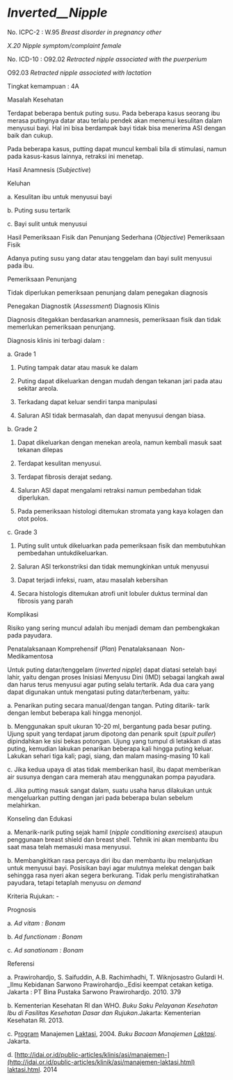 # _Inverted__Nipple_

No. ICPC-2 : W.95 _Breast disorder in pregnancy other_

_X.20 Nipple symptom/complaint female_

No. ICD-10 : O92.02 _Retracted nipple associated with the puerperium_

O92.03 _Retracted nipple associated with lactation_

Tingkat kemampuan : 4A

Masalah Kesehatan

Terdapat beberapa bentuk puting susu. Pada beberapa kasus seorang ibu merasa putingnya datar atau terlalu pendek akan menemui kesulitan dalam menyusui bayi. Hal ini bisa berdampak bayi tidak bisa menerima ASI dengan baik dan cukup.

Pada beberapa kasus, putting dapat muncul kembali bila di stimulasi, namun pada kasus-kasus lainnya, retraksi ini menetap.

Hasil Anamnesis (_Subjective_)

Keluhan

a. Kesulitan ibu untuk menyusui bayi

b. Puting susu tertarik

c. Bayi sulit untuk menyusui

Hasil Pemeriksaan Fisik dan Penunjang Sederhana (_Objective_) Pemeriksaan Fisik

Adanya puting susu yang datar atau tenggelam dan bayi sulit menyusui pada ibu.

Pemeriksaan Penunjang

Tidak diperlukan pemeriksaan penunjang dalam penegakan diagnosis

Penegakan Diagnostik (_Assessment_) Diagnosis Klinis

Diagnosis ditegakkan berdasarkan anamnesis, pemeriksaan fisik dan tidak memerlukan pemeriksaan penunjang.

 

Diagnosis klinis ini terbagi dalam :

a. Grade 1

1) Puting tampak datar atau masuk ke dalam

2) Puting dapat dikeluarkan dengan mudah dengan tekanan jari pada atau sekitar areola.

3) Terkadang dapat keluar sendiri tanpa manipulasi

4) Saluran ASI tidak bermasalah, dan dapat menyusui dengan biasa.

b. Grade 2

1) Dapat dikeluarkan dengan menekan areola, namun kembali masuk saat tekanan dilepas

2) Terdapat kesulitan menyusui.

3) Terdapat fibrosis derajat sedang.

4) Saluran ASI dapat mengalami retraksi namun pembedahan tidak diperlukan.

5) Pada pemeriksaan histologi ditemukan stromata yang kaya kolagen dan otot polos.

c. Grade 3

1) Puting sulit untuk dikeluarkan pada pemeriksaan fisik dan membutuhkan pembedahan untukdikeluarkan.

2) Saluran ASI terkonstriksi dan tidak memungkinkan untuk menyusui

3) Dapat terjadi infeksi, ruam, atau masalah kebersihan

4) Secara histologis ditemukan atrofi unit lobuler duktus terminal dan fibrosis yang parah

Komplikasi

Risiko yang sering muncul adalah ibu menjadi demam dan pembengkakan pada payudara.

Penatalaksanaan Komprehensif (_Plan_) Penatalaksanaan  Non-Medikamentosa

Untuk puting datar/tenggelam (_inverted nipple_) dapat diatasi setelah bayi lahir, yaitu dengan proses Inisiasi Menyusu Dini (IMD) sebagai langkah awal dan harus terus menyusui agar puting selalu tertarik. Ada dua cara yang dapat digunakan untuk mengatasi puting datar/terbenam, yaitu:

 

a. Penarikan puting secara manual/dengan tangan. Puting ditarik- tarik dengan lembut beberapa kali hingga menonjol.

b. Menggunakan spuit ukuran 10-20 ml, bergantung pada besar puting. Ujung spuit yang terdapat jarum dipotong dan penarik spuit (_spuit puller_) dipindahkan ke sisi bekas potongan. Ujung yang tumpul di letakkan di atas puting, kemudian lakukan penarikan beberapa kali hingga puting keluar. Lakukan sehari tiga kali; pagi, siang, dan malam masing-masing 10 kali

c. Jika kedua upaya di atas tidak memberikan hasil, ibu dapat memberikan air susunya dengan cara memerah atau menggunakan pompa payudara.

d. Jika putting masuk sangat dalam, suatu usaha harus dilakukan untuk mengeluarkan putting dengan jari pada beberapa bulan sebelum melahirkan.

Konseling dan Edukasi

a. Menarik-narik puting sejak hamil (_nipple conditioning exercises_) ataupun penggunaan breast shield dan breast shell. Tehnik ini akan membantu ibu saat masa telah memasuki masa menyusui.

b. Membangkitkan rasa percaya diri ibu dan membantu ibu melanjutkan untuk menyusui bayi. Posisikan bayi agar mulutnya melekat dengan baik sehingga rasa nyeri akan segera berkurang. Tidak perlu mengistirahatkan payudara, tetapi tetaplah menyusu _on demand_

Kriteria Rujukan: -

Prognosis

a. _Ad vitam_ _: Bonam_

b. _Ad functionam_ _: Bonam_

c. _Ad sanationam_ _: Bonam_

Referensi

a. Prawirohardjo, S. Saifuddin, A.B. Rachimhadhi, T. Wiknjosastro Gulardi H. _Ilmu Kebidanan Sarwono Prawirohardjo._Edisi keempat cetakan ketiga. Jakarta : PT Bina Pustaka Sarwono Prawirohardjo. 2010. 379

 

b. Kementerian Kesehatan RI dan WHO. _Buku Saku Pelayanan Kesehatan Ibu di Fasilitas Kesehatan Dasar dan Rujukan_.Jakarta: Kementerian Kesehatan RI. 2013.

c. P[rogram](http://www.lusa.web.id/tag/program/) Manajemen [Laktasi](http://www.lusa.web.id/tag/laktasi/), 2004. _Buku Bacaan Manajemen_ [_Laktasi_](http://www.lusa.web.id/tag/laktasi/). Jakarta.

d. [http://idai.or.id/public-articles/klinis/asi/manajemen-](http://idai.or.id/public-articles/klinik/asi/manajemen-laktasi.html) [laktasi.html](http://idai.or.id/public-articles/klinik/asi/manajemen-laktasi.html). 2014
